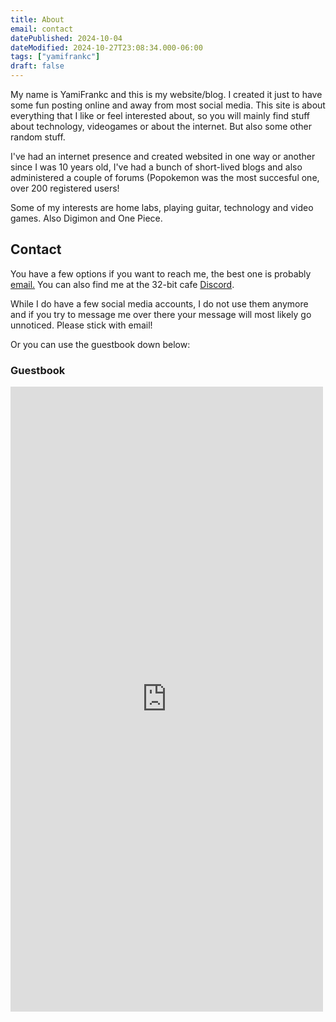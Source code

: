 ```yaml
---
title: About
email: contact
datePublished: 2024-10-04
dateModified: 2024-10-27T23:08:34.000-06:00
tags: ["yamifrankc"]
draft: false
---
```


My name is YamiFrankc and this is my website/blog.  I created it just to have some fun posting online and away from most social media. 
This site is about everything that I like or feel interested about, so you will mainly find stuff about technology, videogames or about the internet. But also some other random stuff.

I've had an internet presence and created websited in one way or another since I was 10 years old, I've had a bunch of short-lived blogs and also administered a couple of forums (Popokemon was the most succesful one, over 200 registered users!

Some of my interests are home labs, playing guitar, technology and video games. Also Digimon and One Piece.

## Contact

You have a few options if you want to reach me, the best one is probably  <a href="mailto:yami@yamifrankc.com">email.</a> 
You can also find me at the 32-bit cafe <a href="https://discord.gg/tjCXYRSfKp">Discord</a>.

While I do have a few social media accounts, I do not use them anymore and if you try to message me over there your message will most likely go unnoticed. Please stick with email!

Or you can use the guestbook down below:

### Guestbook

<iframe src="https://yamifrankc.atabook.org/?page=1" style="border:none;"  height="1000" width="500" title="Guestbook"></iframe> 